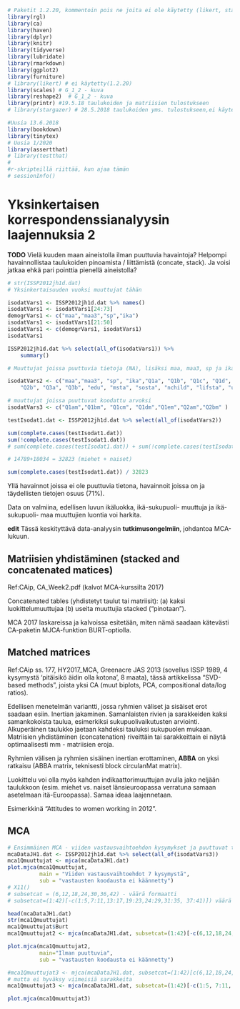 ```r
# Paketit 1.2.20, kommentoin pois ne joita ei ole käytetty (likert, stargazer)
library(rgl)
library(ca)
library(haven)
library(dplyr)
library(knitr)
library(tidyverse)
library(lubridate)
library(rmarkdown)
library(ggplot2)
library(furniture)
# library(likert) # ei käytetty(1.2.20)
library(scales) # G_1_2 - kuva
library(reshape2)  # G_1_2 - kuva
library(printr) #19.5.18 taulukoiden ja matriisien tulostukseen
# library(stargazer) # 28.5.2018 taulukoiden yms. tulostukseen,ei käytetty(1.2.20)

#Uusia 13.6.2018
library(bookdown)
library(tinytex)
# Uusia 1/2020
library(assertthat)
# library(testthat)
#
#r-skripteillä riittää, kun ajaa tämän
# sessionInfo()
```

# Yksinkertaisen korrespondenssianalyysin laajennuksia 2

**TODO** Vielä kuuden maan aineistolla ilman puuttuvia havaintoja? Helpompi 
havainnollistaa taulukoiden pinoamista / liittämistä (concate, stack). Ja voisi 
jatkaa ehkä pari pointtia pienellä aineistolla?

```r

# str(ISSP2012jh1d.dat)
# Yksinkertaisuuden vuoksi muuttujat tähän

isodatVars1 <- ISSP2012jh1d.dat %>% names()
isodatVars1 <- isodatVars1[24:73]
demogrVars1 <- c("maa","maa3","sp","ika")
isodatVars1 <- isodatVars1[21:50]
isodatVars1 <- c(demogrVars1, isodatVars1)
isodatVars1

ISSP2012jh1d.dat %>% select(all_of(isodatVars1)) %>% 
    summary()

# Muuttujat joissa puuttuvia tietoja (NA), lisäksi maa, maa3, sp ja ika

isodatVars2 <- c("maa","maa3", "sp", "ika","Q1a", "Q1b", "Q1c", "Q1d", "Q1e", "Q2a",
    "Q2b", "Q3a", "Q3b", "edu", "msta", "sosta", "nchild", "lifsta", "urbru")

# muuttujat joissa puuttuvat koodattu arvoksi
isodatVars3 <- c("Q1am","Q1bm", "Q1cm", "Q1dm","Q1em","Q2am","Q2bm" )

testIsodat1.dat <- ISSP2012jh1d.dat %>% select(all_of(isodatVars2))

sum(complete.cases(testIsodat1.dat)) 
sum(!complete.cases(testIsodat1.dat))
# sum(complete.cases(testIsodat1.dat)) + sum(!complete.cases(testIsodat1.dat)) = 32823

# 14789+18034 = 32823 (miehet + naiset)

sum(complete.cases(testIsodat1.dat)) / 32823


```
Yllä havainnot joissa ei ole puuttuvia tietona, havainnoit joissa on ja täydellisten tietojen osuus (71%).

Data on valmiina, edellisen luvun ikäluokka, ikä-sukupuoli- muuttuja ja 
ikä-sukupuoli- maa muuttujien luontia voi harkita.

**edit** Tässä keskityttävä data-analyysin **tutkimusongelmiin**, johdantoa MCA-lukuun.

## Matriisien yhdistäminen (stacked and concatenated matices)

Ref:CAip, CA_Week2.pdf (kalvot MCA-kurssilta 2017)


Concatenated tables (yhdistetyt taulut tai matriisit): (a) kaksi luokittelumuuttujaa (b) useita muuttujia stacked ("pinotaan").

MCA 2017 laskareissa ja kalvoissa esitetään, miten nämä saadaan kätevästi CA-paketin MJCA-funktion BURT-optiolla.



## Matched matrices

Ref:CAip ss. 177, HY2017_MCA, Greenacre JAS 2013 (sovellus ISSP 1989, 4 kysymystä 'pitäisikö äidin olla kotona', 8 maata), tässä artikkelissa "SVD-based methods", joista yksi CA (muut biplots, PCA, compositional data/log ratios).

Edellisen menetelmän variantti, jossa ryhmien väliset ja sisäiset erot saadaan esiin. Inertian jakaminen.
Samanlaisten rivien ja sarakkeiden kaksi samankokoista taulua, esimerkiksi sukupuolivaikutusten arviointi. Alkuperäinen taulukko jaetaan kahdeksi tauluksi sukupuolen mukaan. Matriisien yhdistäminen (concatenation) riveittäin tai sarakkeittain ei näytä optimaalisesti mm - matriisien eroja.

Ryhmien välisen ja ryhmien sisäinen inertian erottaminen, **ABBA** on yksi ratkaisu (ABBA matrix, teknisesti block circulanMat matrix).

Luokittelu voi olla myös kahden indikaattorimuuttujan avulla jako neljään taulukkoon (esim. miehet vs. naiset länsieuroopassa verratuna samaan asetelmaan itä-Euroopassa). Samaa ideaa laajennetaan.

Esimerkkinä "Attitudes to women working in 2012".

## MCA
```r
# Ensimmäinen MCA - viiden vastausvaihtoehdon kysymykset ja puuttuvat tiedot
mcaDataJH1.dat <- ISSP2012jh1d.dat %>% select(all_of(isodatVars3))
mca1Qmuuttujat <- mjca(mcaDataJH1.dat)
plot.mjca(mca1Qmuuttujat,
          main = "Viiden vastausvaihtoehdot 7 kysymystä",
          sub = "vastausten koodausta ei käännetty")
# X11()
# subsetcat = (6,12,18,24,30,36,42) - väärä formaatti
# subsetcat=(1:42)[-c(1:5,7:11,13:17,19:23,24:29,31:35, 37:41)]) väärä formaatti

head(mcaDataJH1.dat)
str(mca1Qmuuttujat)
mca1Qmuuttujat$Burt
mca1Qmuuttujat2 <- mjca(mcaDataJH1.dat, subsetcat=(1:42)[-c(6,12,18,24,30,36,42)])

plot.mjca(mca1Qmuuttujat2,
          main="Ilman puuttuvia",
          sub = "vastausten koodausta ei käännetty")

#mca1Qmuuttujat3 <- mjca(mcaDataJH1.dat, subsetcat=(1:42)[c(6,12,18,24,30,36,4)]) alla toimii, 
# mutta ei hyväksy viimeisiä sarakkeita
mca1Qmuuttujat3 <- mjca(mcaDataJH1.dat, subsetcat=(1:42)[-c(1:5, 7:11, 13:17, 19:23,25:29,31:35)])

plot.mjca(mca1Qmuuttujat3)
```


